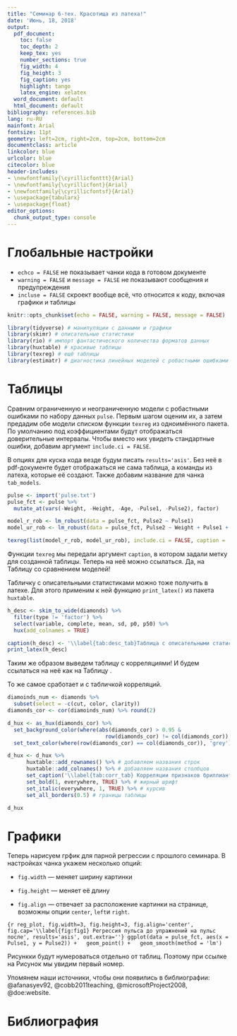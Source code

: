 ```yaml
---
title: "Семинар 6-тех. Красотища из латеха!"
date: 'Июнь, 18, 2018'
output:
  pdf_document:
    toc: false
    toc_depth: 2
    keep_tex: yes
    number_sections: true
    fig_width: 4
    fig_height: 3
    fig_caption: yes
    highlight: tango
    latex_engine: xelatex
  word_document: default
  html_document: default
bibliography: references.bib
lang: ru-RU
mainfont: Arial
fontsize: 11pt
geometry: left=2cm, right=2cm, top=2cm, bottom=2cm
documentclass: article
linkcolor: blue
urlcolor: blue
citecolor: blue
header-includes:
- \newfontfamily{\cyrillicfonttt}{Arial}
- \newfontfamily{\cyrillicfont}{Arial}
- \newfontfamily{\cyrillicfontsf}{Arial}
- \usepackage{tabularx}
- \usepackage{float}
editor_options:
  chunk_output_type: console
---
```


# Глобальные настройки

* `echco = FALSE` не показывает чанки кода в готовом документе
* `warning = FALSE` и `message = FALSE` не показывают сообщения и предупреждения
* `incluse = FALSE` скроект вообще всё, что относится к коду, включая графики и таблицы

```r
knitr::opts_chunk$set(echo = FALSE, warning = FALSE, message = FALSE)
```


```r
library(tidyverse) # манипуляции с данными и графики
library(skimr) # описательные статистики
library(rio) # импорт фантастического количества форматов данных
library(huxtable) # красивые таблицы
library(texreg) # ещё таблицы
library(estimatr) # диагностика линейных моделей с робастными ошибками
```

# Таблицы

Сравним ограниченную и неограниченную модели с робастными ошибками по набору данных `pulse`.
Первым шагом оценим их, а затем предадим обе модели списком функции `texreg` из одноимённого пакета.
По умолчанию под коэффициентами будут отображаться доверительные интервалы.
Чтобы вместо них увидеть стандартные ошибки, добавим аргумент `include.ci = FALSE`.

В опциях для куска кода везде будум писать `results='asis'`.
Без неё в pdf-документе будет отображаться не сама таблица, а команды из латеха, которые её создают.
Также добавим название для чанка `tab_models`.

```r
pulse <- import('pulse.txt')
pulse_fct <- pulse %>%
  mutate_at(vars(-Weight, -Height, -Age, -Pulse1, -Pulse2), factor)

model_r_rob <- lm_robust(data = pulse_fct, Pulse2 ~ Pulse1)
model_ur_rob <- lm_robust(data = pulse_fct, Pulse2 ~ Weight + Pulse1 + Ran + Smokes)

texreg(list(model_r_rob, model_ur_rob), include.ci = FALSE, caption = '\\label{tab:models} Сравнение ограниченной и неограниченной моделей')
```

Функции `texreg` мы передали аргумент `caption`, в котором задали метку для созданной таблицы.
Теперь на неё можно ссылаться.
Да, на Таблицу \ref{tab:models} со сравнением моделей!

Табличку с описательными статистиками можно тоже получить в латехе.
Для этого применим к ней функцию `print_latex()` из пакета `huxtable`.

```r
h_desc <- skim_to_wide(diamonds) %>%
  filter(type != 'factor') %>%
  select(variable, complete, mean, sd, p0, p50) %>%
  hux(add_colnames = TRUE)

caption(h_desc) <- '\\label{tab:desc_tab}Таблица с описательными статистиками'
print_latex(h_desc)
```

Таким же образом выведем таблицу с корреляциями!
И будем ссылаться на неё как на Таблицу \ref{tab:desc_tab}.

То же самое сработает и с табличкой корреляций.

```r
diamoinds_num <- diamonds %>%
  subset(select = -c(cut, color, clarity))
diamonds_cor <- cor(diamoinds_num) %>% round(2)

d_hux <- as_hux(diamonds_cor) %>%
  set_background_color(where(abs(diamonds_cor) > 0.95 &
                               row(diamonds_cor) != col(diamonds_cor)), 'red') %>%
  set_text_color(where(row(diamonds_cor) == col(diamonds_cor)), 'grey')

d_hux <- d_hux %>%
      huxtable::add_rownames() %>% # добавляем названия строк
      huxtable::add_colnames() %>% # добавляем названия столбцов
      set_caption('\\label{tab:corr_tab} Корреляции признаков бриллиантов') %>% # добавляем название таблицы
      set_bold(1, everywhere, TRUE) %>% # жирный шрифт
      set_italic(everywhere, 1, TRUE) %>% # курсив
      set_all_borders(0.5) # границы таблицы

d_hux
```


# Графики

Теперь нарисуем грфик для парной регрессии с прошлого семинара.
В настройках чанка укажем несколько опций:

- `fig.width` — меняет ширину картинки

- `fig.height` — меняет её длину

- `fig.align` — отвечает за расположение картинки на странице, возможны опции
`center`, `left`и `right`.

```{r reg_plot, fig.width=3, fig.height=3, fig.align='center', fig.cap='\\label{fig:fig1} Регрессия пульса до упражнений на пульс после', results='asis', out.extra=''}
ggplot(data = pulse_fct, aes(x = Pulse1, y = Pulse2)) +
  geom_point() +
  geom_smooth(method = 'lm')
```

Рисункки будут нумероваться отдельно от таблиц.
Поэтому при ссылке на Рисунок \ref{fig:reg_plot} мы увидим первый номер.

Упомянем наши источники, чтобы они появились в библиографии: @afanasyev92, @cobb2011teaching, @microsoftProject2008, @doe:website.

# Библиография
